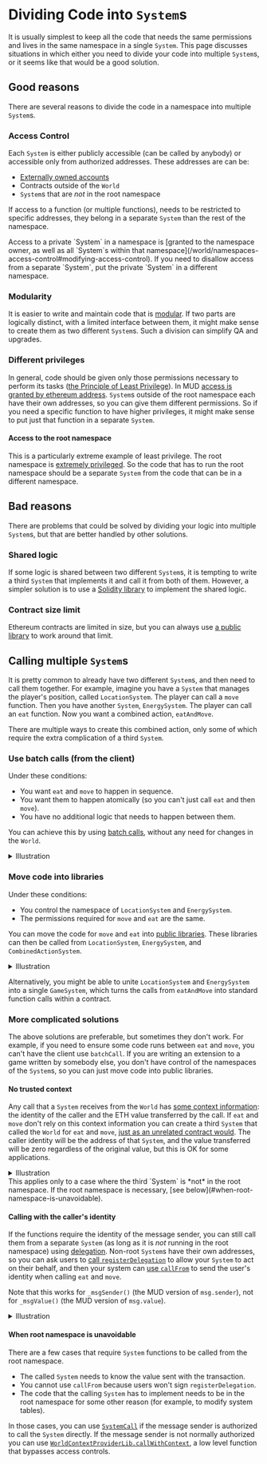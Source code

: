 
# Dividing Code into `System`s

It is usually simplest to keep all the code that needs the same permissions and lives in the same namespace in a single `System`.
This page discusses situations in which either you need to divide your code into multiple `System`s, or it seems like that would be a good solution.

## Good reasons

There are several reasons to divide the code in a namespace into multiple `System`s.

### Access Control

Each `System` is either publicly accessible (can be called by anybody) or accessible only from authorized addresses.
These addresses are can be:

- [Externally owned accounts](https://ethereum.org/en/developers/docs/accounts/#types-of-account)
- Contracts outside of the `World`
- `System`s that are _not_ in the root namespace

If access to a function (or multiple functions), needs to be restricted to specific addresses, they belong in a separate `System` than the rest of the namespace.

<Callout type="warning" emoji="⚠️">
  Access to a private `System` in a namespace is [granted to the namespace owner, as well as all `System`s within that
  namespace](/world/namespaces-access-control#modifying-access-control). If you need to disallow access from a separate
  `System`, put the private `System` in a different namespace.
</Callout>

### Modularity

It is easier to write and maintain code that is [modular](https://en.wikipedia.org/wiki/Modularity).
If two parts are logically distinct, with a limited interface between them, it might make sense to create them as two different `System`s.
Such a division can simplify QA and upgrades.

### Different privileges

In general, code should be given only those permissions necessary to perform its tasks ([the Principle of Least Privilege](https://en.wikipedia.org/wiki/Principle_of_least_privilege)).
In MUD [access is granted by ethereum address](/world/namespaces-access-control#modifying-access-control).
`System`s outside of the root namespace each have their own addresses, so you can give them different permissions.
So if you need a specific function to have higher privileges, it might make sense to put just that function in a separate `System`.

#### Access to the root namespace

This is a particularly extreme example of least privilege.
The root namespace is [extremely privileged](/guides/best-practices/system-best-practices#avoid-the-root-namespace-if-possible).
So the code that has to run the root namespace should be a separate `System` from the code that can be in a different namespace.

## Bad reasons

There are problems that could be solved by dividing your logic into multiple `System`s, but that are better handled by other solutions.

### Shared logic

If some logic is shared between two different `System`s, it is tempting to write a third `System` that implements it and call it from both of them.
However, a simpler solution is to use a [Solidity library](https://solidity-by-example.org/library/) to implement the shared logic.

### Contract size limit

Ethereum contracts are limited in size, but you can always use [a public library](/guides/best-practices/system-best-practices#use-libraries-to-bypass-the-contract-size-limit) to work around that limit.

## Calling multiple `System`s

It is pretty common to already have two different `System`s, and then need to call them together.
For example, imagine you have a `System` that manages the player's position, called `LocationSystem`.
The player can call a `move` function.
Then you have another `System`, `EnergySystem`.
The player can call an `eat` function.
Now you want a combined action, `eatAndMove`.

There are multiple ways to create this combined action, only some of which require the extra complication of a third `System`.

### Use batch calls (from the client)

Under these conditions:

- You want `eat` and `move` to happen in sequence.
- You want them to happen atomically (so you can't just call `eat` and then `move`).
- You have no additional logic that needs to happen between them.

You can achieve this by using [batch calls](/world/batch-calls), without any need for changes in the `World`.

<details>
<summary>Illustration</summary>
![](./batchCall.svg)

1. The client sends a [`batchCall`](/world/batch-calls) that includes call to `eat` and `move`.
1. The `batchCall` component inside the `World` calls the first function, `eat`.
1. After the `eat` function returns, the `batchCall` component calls `move`.

</details>

### Move code into libraries

Under these conditions:

- You control the namespace of `LocationSystem` and `EnergySystem`.
- The permissions required for `move` and `eat` are the same.

You can move the code for `move` and `eat` into [public libraries](/guides/best-practices/system-best-practices#use-libraries-to-bypass-the-contract-size-limit).
These libraries can then be called from `LocationSystem`, `EnergySystem`, and `CombinedActionSystem`.

<details>
  <summary>Illustration</summary>
  ![](./libraries.svg)
</details>

Alternatively, you might be able to unite `LocationSystem` and `EnergySystem` into a single `GameSystem`, which turns the calls from `eatAndMove` into standard function calls within a contract.

### More complicated solutions

The above solutions are preferable, but sometimes they don't work.
For example, if you need to ensure some code runs between `eat` and `move`, you can't have the client use `batchCall`.
If you are writing an extension to a game written by somebody else, you don't have control of the namespaces of the `System`s, so you can just move code into public libraries.

#### No trusted context

Any call that a `System` receives from the `World` has [some context information](/world/systems#writing-systems): the identity of the caller and the ETH value transferred by the call.
If `eat` and `move` don't rely on this context information you can create a third `System` that called the `World` for `eat` and `move`, [just as an unrelated contract would](/world/systems#calling-systems).
The caller identity will be the address of that `System`, and the value transferred will be zero regardless of the original value, but this is OK for some applications.

<details>
<summary>Illustration</summary>
![](./no-context.svg)

`CombinedActionSystem` first calls the `World` with the function call `game__eat`.
This call is translated by the `World` to `eat` in `EnergySystem`, located in the `game` namespace.
This flow is shown in grey.

Then, `CombinedActionSystem` calls the `World` with the function call `game__move`.
This call is translated by the `World` to `move` in `LocationSystem`, which is also located in the `game` namespace.
This flow is shown in black.

</details>

<Callout type="info" emoji="⚠️">
  This applies only to a case where the third `System` is *not* in the root namespace. If the root namespace is
  necessary, [see below](#when-root-namespace-is-unavoidable).
</Callout>

#### Calling with the caller's identity

If the functions require the identity of the message sender, you can still call them from a separate `System` (as long as it is _not_ running in the root namespace) using [delegation](/world/account-delegation#user-delegation).
Non-root `System`s have their own addresses, so you can ask users to [call `registerDelegation`](/world/account-delegation#creating-a-user-delegation) to allow your `System` to act on their behalf, and then your system can [use `callFrom`](/world/account-delegation#using-a-user-delegation) to send the user's identity when calling `eat` and `move`.

Note that this works for `_msgSender()` (the MUD version of `msg.sender`), not for `_msgValue()` (the MUD version of `msg.value`).

<details>
  <summary>Illustration</summary>
  ![](./callFrom.svg)
</details>

#### When root namespace is unavoidable

There are a few cases that require `System` functions to be called from the root namespace.

- The called `System` needs to know the value sent with the transaction.
- You cannot use `callFrom` because users won't sign `registerDelegation`.
- The code that the calling `System` has to implement needs to be in the root namespace for some other reason (for example, to modify system tables).

In those cases, you can use [`SystemCall`](/world/systems#calling-from-a-root-system) if the message sender is authorized to call the `System` directly.
If the message sender is not normally authorized you can use [`WorldContextProviderLib.callWithContext`](https://github.com/latticexyz/mud/blob/main/packages/world/src/WorldContext.sol#L122-L140), a low level function that bypasses access controls.

